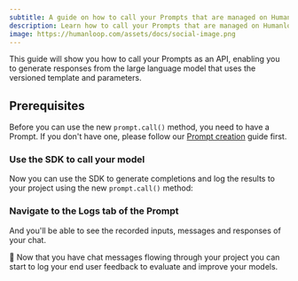 ```yaml
---
subtitle: A guide on how to call your Prompts that are managed on Humanloop.
description: Learn how to call your Prompts that are managed on Humanloop.
image: https://humanloop.com/assets/docs/social-image.png
---
```


This guide will show you how to call your Prompts as an API, enabling you to generate responses from the large language model that uses the versioned template and parameters.

## Prerequisites

Before you can use the new `prompt.call()` method, you need to have a Prompt. If you don't have one, please follow our [Prompt creation](/docs/guides/create-prompt) guide first.

<Markdown src="../../../snippets/setup-sdk.mdx" />

<Steps>

### Use the SDK to call your model

Now you can use the SDK to generate completions and log the results to your project using the new `prompt.call()` method:

<EndpointRequestSnippet endpoint="POST /prompts/call" />

<EndpointResponseSnippet endpoint="POST /prompts/call" />

### Navigate to the **Logs** tab of the Prompt

And you'll be able to see the recorded inputs, messages and responses of your chat.

</Steps>

🎉 Now that you have chat messages flowing through your project you can start to log your end user feedback to evaluate and improve your models.
